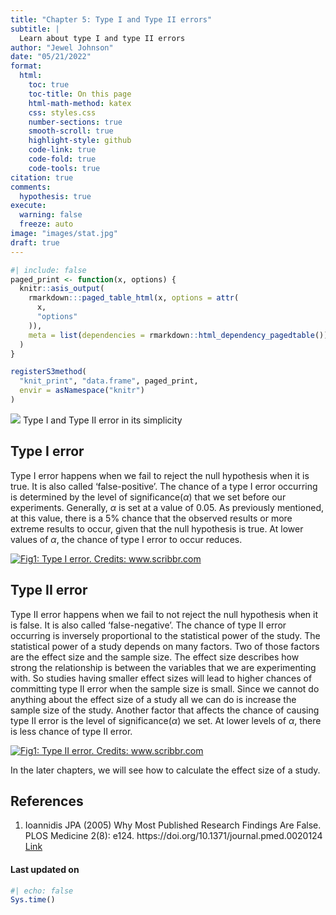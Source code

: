 ```yaml
---
title: "Chapter 5: Type I and Type II errors"
subtitle: |
  Learn about type I and type II errors
author: "Jewel Johnson"
date: "05/21/2022"
format:
  html:
    toc: true
    toc-title: On this page
    html-math-method: katex
    css: styles.css
    number-sections: true
    smooth-scroll: true
    highlight-style: github
    code-link: true
    code-fold: true
    code-tools: true
citation: true
comments:
  hypothesis: true
execute: 
  warning: false
  freeze: auto
image: "images/stat.jpg"
draft: true
---
```


```r
#| include: false
paged_print <- function(x, options) {
  knitr::asis_output(
    rmarkdown:::paged_table_html(x, options = attr(
      x,
      "options"
    )),
    meta = list(dependencies = rmarkdown::html_dependency_pagedtable())
  )
}

registerS3method(
  "knit_print", "data.frame", paged_print,
  envir = asNamespace("knitr")
)
```

::: {layout-ncol="1"}
![](https://4.bp.blogspot.com/-wmZzvsY_Tec/Vws0f4MJn9I/AAAAAAAAORs/gipKxA7aDboP0gx2vSmyQS_ZoVBPzqaWA/s1600/Type%252BI%252Band%252BII%252Berror.jpg)
Type I and Type II error in its simplicity
:::

## Type I error

Type I error happens when we fail to reject the null hypothesis when it is true. It is also called 'false-positive'. The chance of a type I error occurring is determined by the level of significance($\alpha$) that we set before our experiments. Generally, $\alpha$ is set at a value of 0.05. As previously mentioned, at this value, there is a 5% chance that the observed results or more extreme results to occur, given that the null hypothesis is true. At lower values of $\alpha$, the chance of type I error to occur reduces.

[![Fig1: Type I error. Credits: www.scribbr.com](https://cdn.scribbr.com/wp-content/uploads/2021/01/type-i-error-rate.png)](https://www.scribbr.com/statistics/type-i-and-type-ii-errors/)

## Type II error

Type II error happens when we fail to not reject the null hypothesis when it is false. It is also called 'false-negative'. The chance of type II error occurring is inversely proportional to the statistical power of the study. The statistical power of a study depends on many factors. Two of those factors are the effect size and the sample size. The effect size describes how strong the relationship is between the variables that we are experimenting with. So studies having smaller effect sizes will lead to higher chances of committing type II error when the sample size is small. Since we cannot do anything about the effect size of a study all we can do is increase the sample size of the study. Another factor that affects the chance of causing type II error is the level of significance($\alpha$) we set. At lower levels of $\alpha$, there is less chance of type II error.

[![Fig1: Type II error. Credits: www.scribbr.com](https://cdn.scribbr.com/wp-content/uploads/2021/01/type-ii-error-rate.png)](https://www.scribbr.com/statistics/type-i-and-type-ii-errors/)

In the later chapters, we will see how to calculate the effect size of a study.

## References

1.  Ioannidis JPA (2005) Why Most Published Research Findings Are False. PLOS Medicine 2(8): e124. https://doi.org/10.1371/journal.pmed.0020124 [Link](https://journals.plos.org/plosmedicine/article?id=10.1371/journal.pmed.0020124)

#### Last updated on {.unnumbered .unlisted}

```r
#| echo: false
Sys.time()
```

<a hidden href="https://info.flagcounter.com/ynrK"><img src="https://s11.flagcounter.com/count2/ynrK/bg_000000/txt_FFFFFF/border_F0F0F0/columns_5/maxflags_25/viewers_0/labels_1/pageviews_1/flags_0/percent_0/" alt="Flag Counter" border="0"/></a>
